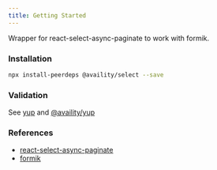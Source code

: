 ```yaml
---
title: Getting Started
---
```


Wrapper for react-select-async-paginate to work with formik.

### Installation

```bash
npx install-peerdeps @availity/select --save
```

### Validation

See [yup](https://github.com/jquense/yup) and [@availity/yup](https://github.com/Availity/sdk-js/tree/master/packages/yup)

### References

- [react-select-async-paginate](https://github.com/vtaits/react-select-async-paginate)
- [formik](https://github.com/jaredpalmer/formik)
